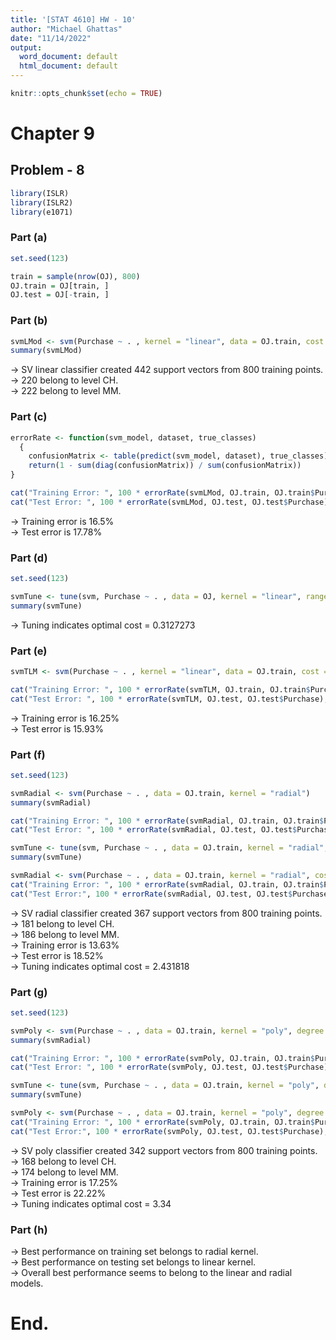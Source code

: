 ```yaml
---
title: '[STAT 4610] HW - 10'
author: "Michael Ghattas"
date: "11/14/2022"
output:
  word_document: default
  html_document: default
---
```


```r
knitr::opts_chunk$set(echo = TRUE)
```

# Chapter 9
## Problem - 8
```r
library(ISLR)
library(ISLR2)
library(e1071)
```
### Part (a)
```r
set.seed(123)

train = sample(nrow(OJ), 800)
OJ.train = OJ[train, ]
OJ.test = OJ[-train, ]
``` 
### Part (b)
```r
svmLMod <- svm(Purchase ~ . , kernel = "linear", data = OJ.train, cost = 0.01)
summary(svmLMod)
```
-> SV linear classifier created 442 support vectors from 800 training points. \
-> 220 belong to level CH. \
-> 222 belong to level MM.

### Part (c)
```r
errorRate <- function(svm_model, dataset, true_classes)
  {
    confusionMatrix <- table(predict(svm_model, dataset), true_classes)
    return(1 - sum(diag(confusionMatrix)) / sum(confusionMatrix))
}

cat("Training Error: ", 100 * errorRate(svmLMod, OJ.train, OJ.train$Purchase), "%\n")
cat("Test Error: ", 100 * errorRate(svmLMod, OJ.test, OJ.test$Purchase), "%\n")
```
-> Training error is 16.5% \
-> Test error is 17.78%

### Part (d)
```r
set.seed(123)

svmTune <- tune(svm, Purchase ~ . , data = OJ, kernel = "linear", ranges = list(cost = seq(0.01, 10, length = 100)))
summary(svmTune)
```
-> Tuning indicates optimal cost = 0.3127273

### Part (e)
```r
svmTLM <- svm(Purchase ~ . , kernel = "linear", data = OJ.train, cost = svmTune$best.parameters$cost)

cat("Training Error: ", 100 * errorRate(svmTLM, OJ.train, OJ.train$Purchase), "%\n")
cat("Test Error: ", 100 * errorRate(svmTLM, OJ.test, OJ.test$Purchase), "%\n")
```
-> Training error is 16.25% \
-> Test error is 15.93%

### Part (f)
```r
set.seed(123)

svmRadial <- svm(Purchase ~ . , data = OJ.train, kernel = "radial")
summary(svmRadial)

cat("Training Error: ", 100 * errorRate(svmRadial, OJ.train, OJ.train$Purchase), "%\n")
cat("Test Error: ", 100 * errorRate(svmRadial, OJ.test, OJ.test$Purchase), "%\n")

svmTune <- tune(svm, Purchase ~ . , data = OJ.train, kernel = "radial", ranges = list(cost = seq(0.01, 10, length = 100)))
summary(svmTune)

svmRadial <- svm(Purchase ~ . , data = OJ.train, kernel = "radial", cost = svmTune$best.parameters$cost)
cat("Training Error: ", 100 * errorRate(svmRadial, OJ.train, OJ.train$Purchase), "%\n")
cat("Test Error:", 100 * errorRate(svmRadial, OJ.test, OJ.test$Purchase), "%\n")
```
-> SV radial classifier created 367 support vectors from 800 training points. \
-> 181 belong to level CH. \
-> 186 belong to level MM. \
-> Training error is 13.63% \
-> Test error is 18.52% \
-> Tuning indicates optimal cost = 2.431818

### Part (g)
```r
set.seed(123)

svmPoly <- svm(Purchase ~ . , data = OJ.train, kernel = "poly", degree = 2)
summary(svmRadial)

cat("Training Error: ", 100 * errorRate(svmPoly, OJ.train, OJ.train$Purchase), "%\n")
cat("Test Error: ", 100 * errorRate(svmPoly, OJ.test, OJ.test$Purchase), "%\n")

svmTune <- tune(svm, Purchase ~ . , data = OJ.train, kernel = "poly", degree = 2, ranges = list(cost = seq(0.01, 10, length = 100)))
summary(svmTune)

svmPoly <- svm(Purchase ~ . , data = OJ.train, kernel = "poly", degree = 2, cost = svmTune$best.parameters$cost)
cat("Training Error: ", 100 * errorRate(svmPoly, OJ.train, OJ.train$Purchase), "%\n")
cat("Test Error:", 100 * errorRate(svmPoly, OJ.test, OJ.test$Purchase), "%\n")
```
-> SV poly classifier created 342 support vectors from 800 training points. \
-> 168 belong to level CH. \
-> 174 belong to level MM. \
-> Training error is 17.25% \
-> Test error is 22.22% \
-> Tuning indicates optimal cost = 3.34

### Part (h)
-> Best performance on training set belongs to radial kernel. \
-> Best performance on testing set belongs to linear kernel. \
-> Overall best performance seems to belong to the linear and radial models.

# End.
